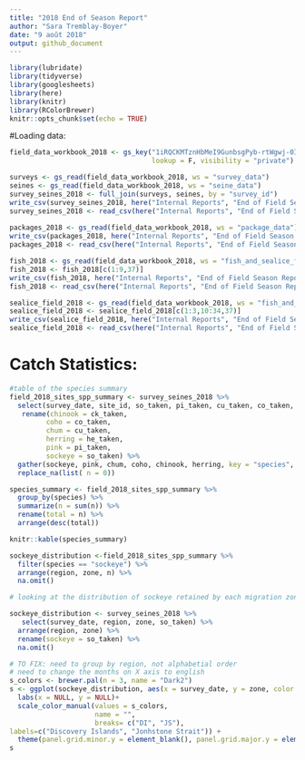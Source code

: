 ```yaml
---
title: "2018 End of Season Report"
author: "Sara Tremblay-Boyer"
date: "9 août 2018"
output: github_document
---
```


```r

library(lubridate)
library(tidyverse)
library(googlesheets)
library(here)
library(knitr)
library(RColorBrewer)
knitr::opts_chunk$set(echo = TRUE)
```

#Loading data: 

```r
field_data_workbook_2018 <- gs_key("1iRQCKMTznHbMeI9GunbsgPyb-rtWgwj-0IfxLw7NBJE", 
                                   lookup = F, visibility = "private")

surveys <- gs_read(field_data_workbook_2018, ws = "survey_data")
seines <- gs_read(field_data_workbook_2018, ws = "seine_data")
survey_seines_2018 <- full_join(surveys, seines, by = "survey_id")
write_csv(survey_seines_2018, here("Internal Reports", "End of Field Season Reports", "Raw Data", "survey_seines_2018.csv"))
survey_seines_2018 <- read_csv(here("Internal Reports", "End of Field Season Reports", "Raw Data", "survey_seines_2018.csv"))
  
packages_2018 <- gs_read(field_data_workbook_2018, ws = "package_data")
write_csv(packages_2018, here("Internal Reports", "End of Field Season Reports", "Raw Data", "packages.csv"))
packages_2018 <- read_csv(here("Internal Reports", "End of Field Season Reports", "Raw Data", "packages.csv"))

fish_2018 <- gs_read(field_data_workbook_2018, ws = "fish_and_sealice_field_data")
fish_2018 <- fish_2018[c(1:9,37)]
write_csv(fish_2018, here("Internal Reports", "End of Field Season Reports", "Raw Data", "fish_2018.csv"))
fish_2018 <- read_csv(here("Internal Reports", "End of Field Season Reports", "Raw Data", "fish_2018.csv"))

sealice_field_2018 <- gs_read(field_data_workbook_2018, ws = "fish_and_sealice_field_data")
sealice_field_2018 <- sealice_field_2018[c(1:3,10:34,37)]
write_csv(sealice_field_2018, here("Internal Reports", "End of Field Season Reports", "Raw Data", "sealice_field_2018.csv"))
sealice_field_2018 <- read_csv(here("Internal Reports", "End of Field Season Reports", "Raw Data", "sealice_field_2018.csv"))

```

# Catch Statistics: 
```r
#table of the species summary
field_2018_sites_spp_summary <- survey_seines_2018 %>%
  select(survey_date, site_id, so_taken, pi_taken, cu_taken, co_taken, he_taken, ck_taken, region, zone) %>%
   rename(chinook = ck_taken,
         coho = co_taken,
         chum = cu_taken,
         herring = he_taken,
         pink = pi_taken,
         sockeye = so_taken) %>% 
  gather(sockeye, pink, chum, coho, chinook, herring, key = "species", value = "n") %>% 
  replace_na(list( n = 0)) 

species_summary <- field_2018_sites_spp_summary %>%
  group_by(species) %>% 
  summarize(n = sum(n)) %>% 
  rename(total = n) %>% 
  arrange(desc(total))

knitr::kable(species_summary)

sockeye_distribution <-field_2018_sites_spp_summary %>% 
  filter(species == "sockeye") %>% 
  arrange(region, zone, n) %>% 
  na.omit()

# looking at the distribution of sockeye retained by each migration zone. Discovery Island versus. Johnstone Strait

sockeye_distribution <- survey_seines_2018 %>%
   select(survey_date, region, zone, so_taken) %>%
  arrange(region, zone) %>%
  rename(sockeye = so_taken) %>% 
  na.omit()

# TO FIX: need to group by region, not alphabetial order
# need to change the months on X axis to english
s_colors <- brewer.pal(n = 3, name = "Dark2")
s <- ggplot(sockeye_distribution, aes(x = survey_date, y = zone, color = region)) + geom_count(aes( size = sockeye), alpha = 4 / 5) +
  labs(x = NULL, y = NULL)+
  scale_color_manual(values = s_colors,
                     name = "",
                     breaks= c("DI", "JS"),
labels=c("Discovery Islands", "Jonhstone Strait")) +
  theme(panel.grid.minor.y = element_blank(), panel.grid.major.y = element_blank())
s
```
